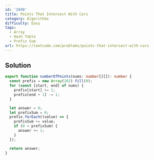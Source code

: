 ```yaml
---
id: '2848'
title: Points That Intersect With Cars
category: Algorithms
difficulty: Easy
tags:
  - Array
  - Hash Table
  - Prefix Sum
url: https://leetcode.com/problems/points-that-intersect-with-cars
---
```


## Solution

```typescript filename="solution.ts" copy
export function numberOfPoints(nums: number[][]): number {
  const prefix = new Array(102).fill(0);
  for (const [start, end] of nums) {
    prefix[start] += 1;
    prefix[end + 1] -= 1;
  }

  let answer = 0;
  let prefixSum = 0;
  prefix.forEach((value) => {
    prefixSum += value;
    if (0 < prefixSum) {
      answer += 1;
    }
  });

  return answer;
}
```
